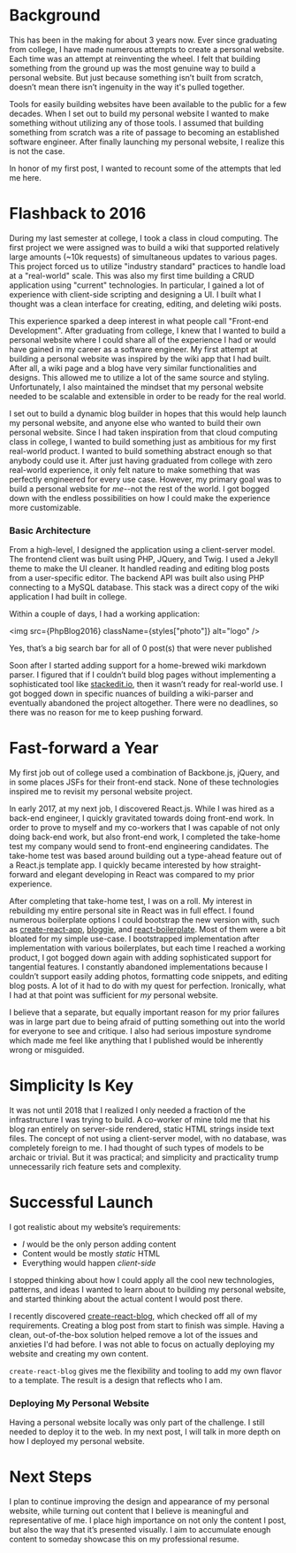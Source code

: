 
# Background

This has been in the making for about 3 years now. Ever since graduating from college, I have made numerous attempts to create a personal website.
Each time was an attempt at reinventing the wheel. I felt that building something from the ground up was the most genuine way to build a personal website. But just because something isn’t built from scratch, doesn’t mean there isn’t ingenuity in the way it's pulled together.

Tools for easily building websites have been available to the public for a few decades. When I set out to build my personal website I wanted to make something without utilizing any of those tools. I assumed that building something from scratch was a rite of passage to becoming an established software engineer. After finally launching my personal website, I realize this is not the case.

In honor of my first post, I wanted to recount some of the attempts that led me here.

# Flashback to 2016

During my last semester at college, I took a class in cloud computing. The first project we were assigned was to build a wiki that supported relatively large amounts (~10k requests) of simultaneous updates to various pages. This project forced us to utilize "industry standard" practices to handle load at a "real-world" scale. This was also my first time building a CRUD application using "current" technologies. In particular, I gained a lot of experience with client-side scripting and designing a UI. I built what I thought was a clean interface for creating, editing, and deleting wiki posts.

This experience sparked a deep interest in what people call "Front-end Development". After graduating from college, I knew that I wanted to build a personal website where I could share all of the experience I had or would have gained in my career as a software engineer. My first attempt at building a personal website was inspired by the wiki app that I had built. After all, a wiki page and a blog have very similar functionalities and designs. This allowed me to utilize a lot of the same source and styling. Unfortunately, I also maintained the mindset that my personal website needed to be scalable and extensible in order to be ready for the real world.

I set out to build a dynamic blog builder in hopes that this would help launch my personal website, and anyone else who wanted to build their own personal website. Since I had taken inspiration from that cloud computing class in college, I wanted to build something just as ambitious for my first real-world product. I wanted to build something abstract enough so that anybody could use it. After just having graduated from college with zero real-world experience, it only felt nature to make something that was perfectly engineered for every use case. However, my primary goal was to build a personal website for _me_--not the rest of the world. I got bogged down with the endless possibilities on how I could make the experience more customizable.

### Basic Architecture

From a high-level, I designed the application using a client-server model.
The frontend client was built using PHP, JQuery, and Twig. I used a Jekyll theme to make the UI cleaner. It handled reading and editing blog posts from a user-specific editor. The backend API was built also using PHP connecting to a MySQL database. This stack was a direct copy of the wiki application I had built in college.

Within a couple of days, I had a working application:


<img src={PhpBlog2016} className={styles["photo"]} alt="logo" />
<figcaption>Yes, that’s a big search bar for all of 0 post(s) that were never published</figcaption>


Soon after I started adding support for a home-brewed wiki markdown parser. I figured that if I couldn’t build blog pages without implementing a sophisticated tool like [stackedit.io](https://stackedit.io/), then it wasn’t ready for real-world use. I got bogged down in specific nuances of building a wiki-parser and eventually abandoned the project altogether. There were no deadlines, so there was no reason for me to keep pushing forward.

# Fast-forward a Year

My first job out of college used a combination of Backbone.js, jQuery, and in some places JSFs for their front-end stack. None of these technologies inspired me to revisit my personal website project.

In early 2017, at my next job, I discovered React.js. While I was hired as a back-end engineer, I quickly gravitated towards doing front-end work. In order to prove to myself and my co-workers that I was capable of not only doing back-end work, but also front-end work, I completed the take-home test my company would send to front-end engineering candidates. The take-home test was based around building out a type-ahead feature out of a React.js template app. I quickly became interested by how straight-forward and elegant developing in React was compared to my prior experience.

After completing that take-home test, I was on a roll. My interest in rebuilding my entire personal site in React was in full effect. I found numerous boilerplate options I could bootstrap the new version with, such as [create-react-app](https://github.com/facebook/create-react-app), [bloggie](https://github.com/lestard/bloggie), and [react-boilerplate](https://github.com/react-boilerplate/react-boilerplate). Most of them were a bit bloated for my simple use-case. I bootstrapped implementation after implementation with various boilerplates, but each time I reached a working product, I got bogged down again with adding sophisticated support for tangential features. I constantly abandoned implementations because I couldn’t support easily adding photos, formatting code snippets, and editing blog posts. A lot of it had to do with my quest for perfection. Ironically, what I had at that point was sufficient for _my_ personal website.

I believe that a separate, but equally important reason for my prior failures was in large part due to being afraid of putting something out into the world for everyone to see and critique. I also had serious imposture syndrome which made me feel like anything that I published would be inherently wrong or misguided.

# Simplicity Is Key

It was not until 2018 that I realized I only needed a fraction of the infrastructure I was trying to build. A co-worker of mine told me that his blog ran entirely on server-side rendered, static HTML strings inside text files. The concept of not using a client-server model, with no database, was completely foreign to me. I had thought of such types of models to be archaic or trivial. But it was practical; and simplicity and practicality trump unnecessarily rich feature sets and complexity.

# Successful Launch

I got realistic about my website’s requirements:

- _I_ would be the only person adding content
- Content would be mostly _static_ HTML
- Everything would happen _client-side_

I stopped thinking about how I could apply all the cool new technologies, patterns, and ideas I wanted to learn about to building my personal website, and started thinking about the actual content I would post there.

I recently discovered [create-react-blog](https://github.com/jamesknelson/create-react-blog), which checked off all of my requirements. Creating a blog post from start to finish was simple. Having a clean, out-of-the-box solution helped remove a lot of the issues and anxieties I'd had before. I was not able to focus on actually deploying my website and creating my own content.

`create-react-blog` gives me the flexibility and tooling to add my own flavor to a template. The result is a design that reflects who I am.

### Deploying My Personal Website

Having a personal website locally was only part of the challenge. I still needed to deploy it to the web. In my next post, I will talk in more depth on how I deployed my personal website.

# Next Steps

I plan to continue improving the design and appearance of my personal website, while turning out content that I believe is meaningful and representative of me. I place high importance on not only the content I post, but also the way that it’s presented visually. I aim to accumulate enough content to someday showcase this on my professional resume.
